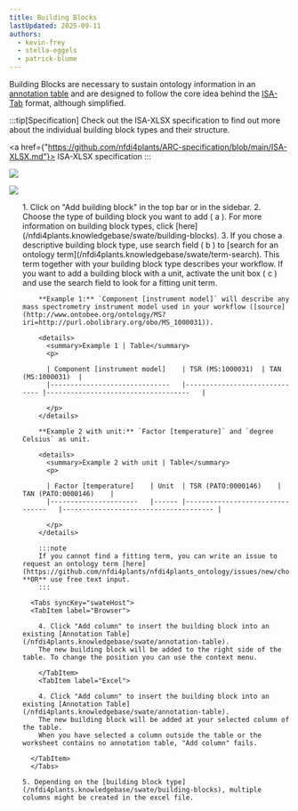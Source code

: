```yaml
---
title: Building Blocks
lastUpdated: 2025-09-11
authors: 
  - kevin-frey
  - stella-eggels
  - patrick-blume
---
```




Building Blocks are necessary to sustain ontology information in an [annotation table](/nfdi4plants.knowledgebase/swate/annotation-table) and are designed to follow the core idea behind the [ISA-Tab](https://isa-specs.readthedocs.io/en/latest/isatab.html) format, although simplified.

:::tip[Specification]
Check out the ISA-XLSX specification to find out more about the individual building block types and their structure.

<a href={"https://github.com/nfdi4plants/ARC-specification/blob/main/ISA-XLSX.md"}> ISA-XLSX specification <Icon name="external" class="!inline"/></a>
:::


<Tabs syncKey="swateHost">
<TabItem label="Browser">

![](@images/swate/swate-alpha-add-building-block.png)

</TabItem>
<TabItem label="Excel">

![](@images/swate/swate-excel-add-building-block.png)

</TabItem>
</Tabs>

<Steps>
  <ol>
    1. Click on "Add building block" in the top bar or in the sidebar.
    2. Choose the type of building block you want to add ( a ). For more information on building block types, click [here](/nfdi4plants.knowledgebase/swate/building-blocks).
    3. If you chose a descriptive building block type, use search field ( b ) to [search for an ontology term](/nfdi4plants.knowledgebase/swate/term-search). This term together with your building block type describes your workflow. If you want to add a building block with a unit, activate the unit box ( c ) and use the search field to look for a fitting unit term.
      
        **Example 1:** `Component [instrument model]` will describe any mass spectrometry instrument model used in your workflow ([source](http://www.ontobee.org/ontology/MS?iri=http://purl.obolibrary.org/obo/MS_1000031)).
            
        <details>
          <summary>Example 1 | Table</summary>
          <p>

          | Component [instrument model] 	| TSR (MS:1000031) 	| TAN (MS:1000031) 	|
          |------------------------------	|------------------------------	|------------------------------------	|

          </p>
        </details>

        **Example 2 with unit:** `Factor [temperature]` and `degree Celsius` as unit.

        <details>
          <summary>Example 2 with unit | Table</summary>
          <p>

          | Factor [temperature] 	| Unit 	| TSR (PATO:0000146) 	| TAN (PATO:0000146) 	|
          |----------------------	|------	|--------------------------------	|--------------------------------------	|

          </p>
        </details>

        :::note
        If you cannot find a fitting term, you can write an issue to request an ontology term [here](https://github.com/nfdi4plants/nfdi4plants_ontology/issues/new/choose) **OR** use free text input.
        :::

      <Tabs syncKey="swateHost">
      <TabItem label="Browser">

        4. Click "Add column" to insert the building block into an existing [Annotation Table](/nfdi4plants.knowledgebase/swate/annotation-table). 
        The new building block will be added to the right side of the table. To change the position you can use the context menu.

        </TabItem>
        <TabItem label="Excel">

        4. Click "Add column" to insert the building block into an existing [Annotation Table](/nfdi4plants.knowledgebase/swate/annotation-table). 
        The new building block will be added at your selected column of the table. 
        When you have selected a column outside the table or the worksheet contains no annotation table, "Add column" fails.

      </TabItem>
      </Tabs>

    5. Depending on the [building block type](/nfdi4plants.knowledgebase/swate/building-blocks), multiple columns might be created in the excel file.
  </ol>
</Steps>

